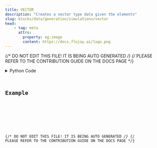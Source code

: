 ```yaml
---
title: VECTOR
description: "Creates a vector type data given the elements"
slug: blocks/data/generation/simulations/vector
head:
    - tag: meta
      attrs:
        property: og:image
        content: https://docs.flojoy.ai/logo.png
---
```


{/* DO NOT EDIT THIS FILE! IT IS BEING AUTO GENERATED */}
{/* PLEASE REFER TO THE CONTRIBUTION GUIDE ON THE DOCS PAGE */}


<DownloadStudioBanner />
<PythonDocsDisplay docstring={block_data["docstring"]} />
<details>
<summary>Python Code</summary>



<Code code={pythonCode} lang="py" wrap theme="dracula" />

[Find this Flojoy Block on GitHub](https://github.com/flojoy-ai/blocks/blob/main/blocks/DATA/GENERATION/SIMULATIONS/VECTOR/VECTOR.py)

</details>

## Example


<GetHelpWidget />


<AppDisplay app={app} blockName="VECTOR" client:visible />


<Example />

{/* DO NOT EDIT THIS FILE! IT IS BEING AUTO GENERATED */}
{/* PLEASE REFER TO THE CONTRIBUTION GUIDE ON THE DOCS PAGE */}
